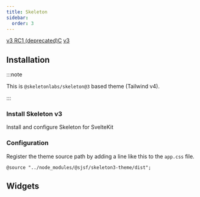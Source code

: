 ```yaml
---
title: Skeleton
sidebar:
  order: 3
---
```





<Picker>
  <a href="../skeleton/" data-active={false}>v3 RC1 (deprecated)C</a>
  <a href="." data-active={true}>v3</a>
</Picker>

## Installation

<Npm pkg="@sjsf/skeleton-theme@next" />

:::note

This is `@skeletonlabs/skeleton@3` based theme (Tailwind v4).

:::

### Install Skeleton v3

<LinkButton href="https://www.skeleton.dev/docs/get-started/installation/sveltekit" variant='secondary' target="_blank" icon="external">
  Install and configure Skeleton for SvelteKit
</LinkButton>

### Configuration

Register the theme source path by adding a line like this to the `app.css` file.

`@source "../node_modules/@sjsf/skeleton3-theme/dist";`

## Widgets

<FormCard style={styles}>
  <Form client:only="svelte" />
</FormCard>
